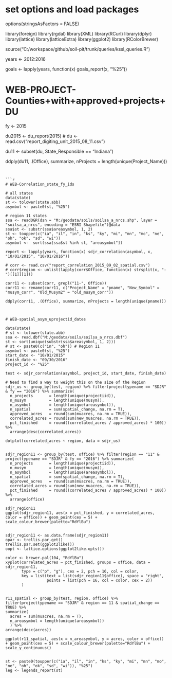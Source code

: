 # set options and load packages
options(stringsAsFactors = FALSE)

library(foreign)
library(rgdal)
library(XML)
library(RCurl)
library(dplyr)
library(lattice)
library(latticeExtra)
library(ggplot2)
library(RColorBrewer)

source("C:/workspace/github/soil-pit/trunk/queries/kssl_queries.R")

years <- 2012:2016

goals <- lapply(years, function(x) goals_report(x, "%25"))


# WEB-PROJECT-Counties+with+approved+projects+DU
fy <- 2015

du2015 <- du_report(2015)
# du <- read.csv("report_digiting_unit_2015_08_11.csv")

du11 <- subset(du, State_Responsible == "Indiana")

ddply(du11, .(Office), summarize, nProjects = length(unique(Project_Name)))
```


```r
# WEB-Correlation_state_fy_ids

# all states
data(state)
st <- tolower(state.abb)
asymbol <- paste0(st, "%25")

# region 11 states
ssa <- readOGR(dsn = "M:/geodata/soils/soilsa_a_nrcs.shp", layer = "soilsa_a_nrcs", encoding = "ESRI Shapefile")@data
ssa$st <- substr(ssa$areasymbol, 1, 2)
st <- toupper(c("ia", "il", "in", "ks", "ky", "mi", "mn", "mo", "ne", "oh", "ok", "sd", "wi"))
asymbol <-  sort(ssa[ssa$st %in% st, "areasymbol"])

report <- lapply(years, function(x) sdjr_correlation(asymbol, x, "10/01/2015", "10/01/2016"))

# corr <- read.csv("report_correlation_2015_09_02_spatial.csv")
# corr$region <- unlist(lapply(corr$Office, function(x) strsplit(x, "-")[[1]][1]))

corr11 <- subset(corr, grepl("11-", Office))
corr11 <- rename(corr11, c("Project_Name" = "pname", "New_Symbol" = "musym_corr", "Old_Musym2" = "old_musym_corr"))

ddply(corr11, .(Office), summarize, nProjects = length(unique(pname)))



# WEB-spatial_asym_uprojectid_dates

data(state)
# st <- tolower(state.abb)
ssa <- read.dbf("M:/geodata/soils/soilsa_a_nrcs.dbf")
st <- sort(unique(substr(ssa$areasymbol, 1, 2)))
# st <- paste0(c("in", "oh")) # Region 11
asymbol <- paste0(st, "%25")
start_date <- "10/01/2015"
finish_date <- "09/30/2016"
project_id <- "%25"

test <- sdjr_correlation(asymbol, project_id, start_date, finish_date)

# Need to find a way to weight this on the size of the Region
sdjr_us <- group_by(test, region) %>% filter(projecttypename == "SDJR" & fy == "2016") %>% summarize(
  n_projects       = length(unique(projectiid)),
  n_musym          = length(unique(musym)),
  n_asymbol        = length(unique(areasymbol)),
  n_spatial        = sum(spatial_change, na.rm = T),
  approved_acres   = round(sum(muacres, na.rm = TRUE)),
  correlated_acres = round(sum(new_muacres, na.rm = TRUE)),
  pct_finished     = round((correlated_acres / approved_acres) * 100)) %>% 
  arrange(desc(correlated_acres))

dotplot(correlated_acres ~ region, data = sdjr_us)


sdjr_region11 <- group_by(test, office) %>% filter(region == "11" & projecttypename == "SDJR" & fy == "2016") %>% summarize(
  n_projects       = length(unique(projectiid)),
  n_musym          = length(unique(musym)),
  n_asymbol        = length(unique(areasymbol)),
  n_spatial        = sum(spatial_change, na.rm = T),
  approved_acres   = round(sum(muacres, na.rm = TRUE)),
  correlated_acres = round(sum(new_muacres, na.rm = TRUE)),
  pct_finished     = round((correlated_acres / approved_acres) * 100)) %>% 
  arrange(office)

sdjr_region11
ggplot(sdjr_region11, aes(x = pct_finished, y = correlated_acres, color = office)) + geom_point(cex = 5) + scale_colour_brewer(palette="RdYlBu")


sdjr_region11 <- as.data.frame(sdjr_region11)
opar <- trellis.par.get()
trellis.par.set(ggplot2like())
oopt <- lattice.options(ggplot2like.opts())

color <- brewer.pal(104, "RdYlBu")
xyplot(correlated_acres ~ pct_finished, groups = office, data = sdjr_region11,
       type = c("p", "g"), cex = 2, pch = 16, col = color,  
       key = list(text = list(sdjr_region11$office), space = "right", 
                  points = list(pch = 16, col = color, cex = 2))
       )


r11_spatial <- group_by(test, region, office) %>%
filter(projecttypename == "SDJR" & region == 11 & spatial_change == TRUE) %>% 
summarize(
  acres = sum(muacres, na.rm = T),
  n_areasymbol = length(unique(areasymbol))
  ) %>%
arrange(desc(acres))

ggplot(r11_spatial, aes(x = n_areasymbol, y = acres, color = office)) + geom_point(cex = 5) + scale_colour_brewer(palette="RdYlBu") + scale_y_continuous()


st <- paste0(toupper(c("ia", "il", "in", "ks", "ky", "mi", "mn", "mo", "ne", "oh", "ok", "sd", "wi")), "%25")
leg <- legends_report(st)

```




